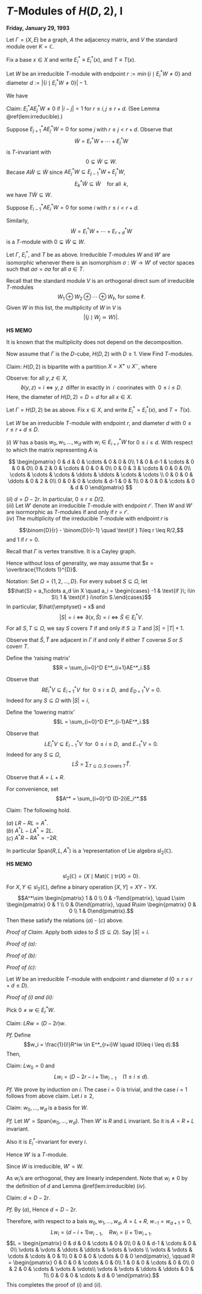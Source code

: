 # $T$-Modules of $H(D,2)$, I {#lec5}
**Friday, January 29, 1993**

Let $\Gamma = (X, E)$ be a graph, $A$ the adjacency matrix, and $V$ the standard module over $K = \mathbb{C}$.

Fix a base $x\in X$ and write $E_i^* \equiv E_i^*(x)$, and $T \equiv T(x)$. 

Let $W$ be an irreducible $T$-module with endpoint $r:= \min\{i\mid E_i^*W \neq 0\}$ and diameter $d:=|\{i\mid E_i^*W\neq 0\}|-1$. 

We have 
\begin{align}
{E^*_i}W & \neq 0 & r\leq i \leq r+d\\
& = 0 & 0 \leq i < r \;\text{ or }\; r+d < i \leq d(x).
\end{align}

Claim: $E_i^*AE_j^*W \neq 0$ if $|i-j| = 1$ for $r\leq i,j\leq r+d$. (See Lemma \@ref(lem:irreducible).)

Suppose $E_{j+1}^*AE_j^*W = 0$ for some $j$ with $r \leq j < r+d$.
Observe that
$$\tilde{W} = E^*_rW + \cdots + E^*_jW$$
is $T$-invariant with 
$$0 \subsetneq \tilde{W} \subsetneq W.$$
Becase $A\tilde{W} \subseteq \tilde{W}$ since $AE_j^*W \subseteq E^*_{j-1}W + E^*_jW$, 
$$E_k^*\tilde{W} \subseteq \tilde{W} \quad\text{for all }\; k,$$
we have $T\tilde{W} \subseteq{W}$.

Suppose $E_{i-1}^*AE_i^*W = 0$ for some $i$ with $r \leq i < r+d$. 

Similarly,
$$\tilde{W} = E^*_iW + \cdots + E^*_{r+d}W$$
is a $T$-module with $0\subsetneq \tilde{W} \subsetneq W$.

:::{.definition #isomorphic-modules}
Let $\Gamma$, $E^*_i$, and $T$ be as above. Irreducible $T$-modules $W$ and $W'$ are isomorphic\index{isomorphic} whenever there is an isomorphism $\sigma: W \to W'$ of vector spaces such that $a\sigma = \sigma a$ for all $a\in T$. 
:::

Recall that the standard module $V$ is an orthogonal direct sum of irreducible $T$-modules 
$$W_1 \oplus W_2 \oplus \cdots \oplus W_{\ell}, \; \text{for some }\ell.$$ 
Given $W$ in this list, the multiplicity\index{multiplicity} of $W$ in $V$ is 
$$|\{j \mid W_j \simeq W\}|.$$

:::{.hs}
**HS MEMO**

It is known that the multiplicity does not depend on the decomposition.
:::

Now assume that $\Gamma$ is the $D$-cube, $H(D,2)$ with $D\geq 1$. View 
\begin{align}
X & = \{a_1\cdots a_D\mid a_i\in \{1, -1\}, 1\leq i\leq D\},\\
E & = \{xy\mid x, y\in X, \; x, y \;\text{ differ in exactly 1 coordinate}\}.
\end{align}
Find $T$-modules.

Claim: $H(D,2)$ is bipartite with a partition $X = X^+ \cup X^-$, where
\begin{align}
X^+ & = \{a_1\cdots a_D\in X\mid \prod a_i > 0\}\\
X^- & = \{a_1\cdots a_D \in X \mid \prod a_i < 0\}
\end{align}

Observe: for all $y, z\in X$, 
$$\partial(y,z) = i \Leftrightarrow y, z \; \text{ differ in exactly in }\; i\; \text{ coorinates with }\; 0\leq i\leq D.$$
Here, the diameter of $H(D, 2) = D = d$ for all $x\in X$.

:::{.theorem #hd2-modules}
Let $\Gamma = H(D,2)$ be as above. Fix $x\in X$, and write $E_i^* = E^*_i(x)$, and $T = T(x)$. 

Let $W$ be an irreducible $T$-module with endpoint $r$, and diameter $d$ with $0\leq r \leq r+d\leq D$.

| $(i)$ $W$ has a basis $w_0, w_1, \ldots, w_d$ with $w_i\in E^*_{i+r}W$ for $0\leq i\leq d$. With respect to which the matrix representing $A$ is 
$$
\begin{pmatrix}
0 & d & 0 & \cdots & 0 & 0 & 0\\
1 & 0 & d-1 & \cdots & 0 & 0 & 0\\
0 & 2 & 0 & \cdots & 0 & 0 & 0\\
0 & 0 & 3 & \cdots & 0 & 0 & 0\\
\cdots & \cdots & \cdots & \ddots & \ddots & \cdots & \cdots \\
0 & 0 & 0 & \ddots & 0 & 2 & 0\\
0 & 0 & 0 & \cdots & d-1 & 0 & 1\\
0 & 0 & 0 & \cdots & 0 & d & 0
\end{pmatrix}
$$

| $(ii)$ $d= D-2r$. In particular, $0\leq r\leq D/2$.

| $(iii)$ Let $W'$ denote an irreducible $T$-module with endpoint $r'$. Then $W$ and $W'$ are isormorphic as $T$-modules if and only if $r = r'$.

| $(iv)$ The multiplicity of the irreducible $T$-module with endpoint $r$ is 
$$\binom{D}{r} - \binom{D}{r-1} \quad \text{if } 1\leq r \leq R/2,$$
and $1$ if $r = 0$.
:::

:::{.proof}
Recall that $\Gamma$ is vertex transitive. It is a Cayley graph.

Hence without loss of generality, we may assume that 
$x = \overbrace{11\cdots 1}^{D}$.

Notation: Set $\Omega = \{1, 2, \ldots, D\}$. For every subset $S \subseteq \Omega$, let 
$$\hat{S} = a_1\cdots a_d \in X \quad a_i = \begin{cases} -1 & \text{if }\; i\in S\\ 1 & \text{if } i\not\in S.\end{cases}$$
In particular, $\hat{\emptyset} = x$ and 
$$|S| = i \Leftrightarrow \partial(x, \hat{S}) = i \Leftrightarrow \hat{S}\in E^*_iV.$$
For all $S, T\subseteq \Omega$, we say $S$ covers $T$ if and only if $S\supseteq T$ and $|S| = |T| +1$.

Observe that $\hat{S}, \hat{T}$ are adjacent in $\Gamma$ if and only if either $T$ coverse $S$ or $S$ coverr $T$.

Define the 'raising matrix'
$$R = \sum_{i=0}^D E^*_{i+1}AE^*_i.$$

Observe that
$$RE_i^*V \subseteq E^*_{i+1} V \; \text{ for }\; 0\leq i \leq D, \; \text{ and }E^*_{D+1}V = 0.$$
Indeed for any $S\subseteq \Omega$ with $|S| = i$,
\begin{align}
R\hat{S} & = RE^*_i\hat{S} \\
& = E^*_{i+1}A\hat{S} \\
& = \sum_{T_1 \subseteq \Omega, S \text{ covers }T_1} E^*_{i+1}\widehat{T_1} + \sum_{T \subseteq \Omega, T \text{ covers }S} E^*_{i+1}\hat{T}\\
& = \sum_{T \subseteq \Omega, T \text{ covers }S} E^*_{i+1}\hat{T}.
\end{align}

Define the 'lowering matrix'
$$L = \sum_{i=0}^D E^*_{i-1}AE^*_i.$$

Observe that
$$LE_i^*V \subseteq E^*_{i-1}V \; \text{ for }\; 0\leq i \leq D, \; \text{ and }E^*_{-1}V = 0.$$
Indeed for any $S\subseteq \Omega$,
$$L\hat{S} = \sum_{T\subseteq \Omega, S \text{ covers }T} \hat{T}.$$

Observe that $A = L + R$.

For convenience, set
$$A^* = \sum_{i=0}^D (D-2i)E_i^*.$$

Claim: The following hold.

| $(a)$ $LR - RL = A^*$.
| $(b)$ $A^*L - LA^* = 2L$.
| $(c)$ $A^*R - RA^* = -2R$.

In particular $\mathrm{Span}(R,L, A^*)$ is a 'representation of Lie algebra $\mathrm{sl}_2(\mathbb{C})$.


:::{.hs name="Lie Algebra sl2(C)"}
**HS MEMO**

$$\mathrm{sl}_2(\mathbb{C}) = \{X\mid \mathrm{Mat}(\mathbb{C} \mid \mathrm{tr}(X) = 0\}.$$
For $X, Y\in \mathrm{sl}_2(\mathbb{C})$, define a binary operation $[X, Y] = XY - YX$.
$$A^*\sim \begin{pmatrix} 1 & 0 \\ 0 & -1\end{pmatrix}, \quad L\sim \begin{pmatrix} 0 & 1 \\ 0 & 0\end{pmatrix}, \quad R\sim \begin{pmatrix} 0 & 0 \\ 1 & 0\end{pmatrix}.$$
Then these satisfy the relations $(a)$ - $(c)$ above.
:::

_Proof of Claim._
Apply both sides to $\hat{S}$ \quad $(S\subseteq \Omega)$. Say $|S| = i$.

_Proof of $(a)$:_
\begin{align} 
(LR - RL)\hat{S} & = L\left(\sum_{\substack{T \subseteq \Omega, T \text{ covers }S\\(D-i \text{ of them})}}\hat{T}\right) - R \left(\sum_{\substack{U \subseteq \Omega, S \text{ covers }U\\(i \text{ of them})}}\hat{U}\right)\\
& = (D-i)\hat{S} + \sum_{V \subseteq \Omega, |V| = i, |S\cap V| = i-1}\hat{V}\\
& \qquad - \left(i\hat{S} + \sum_{V \subseteq \Omega, |V| = i, |S\cap V| = i-1}\hat{V}\right)\\
& = (D-2i)\hat{S}\\
& = A^*\hat{S}.
\end{align}

_Proof of $(b)$:_
\begin{align} 
(A^*L - LA^*)\hat{S} & = (D-2(i-1))L\hat{S} - (D-2i)L\hat{S} \quad (\text{since} \; L\hat{S}\in E^*_{i-1}V)\\
& = 2L\hat{S}.
\end{align}

_Proof of $(c)$:_
\begin{align} 
(A^*R - RA^*)\hat{S} & = (D-2(i+1))R\hat{S} - (D-2i)R\hat{S} \quad (\text{since} \; R\hat{S}\in E^*_{i+1}V)\\
& = -2R\hat{S}.
\end{align}

Let $W$ be an irreducible $T$-module with endpoint $r$ and diameter $d$ $(0\leq r \leq r+d \leq D)$.

_Proof of $(i)$ and $(ii)$:_

Pick $0\neq w \in E^*_rW$.

Claim: $LRw = (D-2r)w$.

_Pf._ 
\begin{align} 
LRw & = (A^*+RL)w \quad (\text{by Claim }(a))\\
& = A^*w \quad (Lw \in E^*_{r-1}W = 0)\\
& = (D-2r)w.
\end{align}
Define
$$w_i = \frac{1}{i!}R^iw \in E^*_{r+i}W \quad (0\leq i \leq d).$$
Then,
\begin{align}
Rw_i & = (i+1)w_{i+1}\quad (0\leq i \leq d)\\
Rw_d & = 0 \quad (\text{by definition of }d)
\end{align}

Claim: $Lw_0 = 0$ and 
$$Lw_i = (D-2r-i+1)w_{i-1} \quad (1\leq i\leq d).$$

_Pf._ We prove by induction on $i$.
The case $i=0$ is trivial, and the case $i=1$ follows from above claim. 
Let $i\geq 2$, 
\begin{align}
Lw_i & = \frac{1}{i}LRw_{i-1} = \frac{1}{i}(A^*+RL)w_{i-1} \quad (\text{by Claim (a)})\\
& \quad \text{(by induction hypothesis)}\\
& = \frac{1}{i}((D-2(r+i-1))w_{i-1} + (D-2r-(i-1)+1)Rw_{i-2} \quad (Rw_{i-2} = (i-1)w_{i-1})\\
& = \frac{1}{i}i(D-2r-i+1)w_{i-1}\\
& = (D-2r-i+1)w_{i-1}.
\end{align}

Claim: $w_0, \ldots, w_d$ is a basis for $W$.

_Pf._ 
Let $W' = \mathrm{Span}\{w_0, \ldots, w_d\}$. Then $W'$ is $R$ and $L$ invariant. So it is $A = R+L$ invariant. 

Also it is $E^*_i$-invariant for every $i$. 

Hence $W'$ is a $T$-module. 

Since $W$ is irreducible, $W' = W$.

As $w_i$'s are orthogonal, they are linearly independent. Note that $w_i\neq 0$ by the definition of $d$ and Lemma \@ref(lem:irreducible) $(iv)$.

Claim: $d = D-2r$.

_Pf._ 
By $(a)$,
\begin{align}
0 & = (LR - RL - A^*)w_d \\
& = 0 - (D-2r-d+1)Rw_{d-1} - (D-2(r+d))w_d\\
& = -d(D-2r-d+1)w_d - (D-2(r+d))w_d\\
& = (-dD + 2rd + d^2 - d - D + 2r + 2d)w_d\\
& = (d^2 + (2r-D+1)d + 2r - D)w_d\\
& = (d+2r-D)(d+1)w_d.
\end{align}
Hence $d = D-2r$.

Therefore, with respect to a bais $w_0, w_1, \ldots, w_d$, 
$A = L+R$, $w_{-1} = w_{d+1} = 0$,
$$Lw_i = (d-i+1)w_{i-1}, \quad Rw_i = (i+1)w_{i+1}.$$
$$L = \begin{pmatrix} 0 & d & 0 & \cdots & 0 & 0\\
0 & 0 & d-1 & \cdots & 0 & 0\\
\vdots & \vdots & \ddots & \ddots & \vdots & \vdots \\
\vdots & \vdots & \cdots & \cdots & 0 & 1\\
0 & 0 & 0 & \cdots & 0 & 0
\end{pmatrix}, \qquad 
R = \begin{pmatrix} 0 & 0 & 0 & \cdots & 0 & 0\\
1 & 0 & 0 & \cdots & 0 & 0\\
0 & 2 & 0 & \cdots & \vdots & \vdots\\
\vdots & \vdots & \ddots  & \ddots & 0 & 1\\
0 & 0 & 0 & \cdots & d & 0
\end{pmatrix}.$$
This completes the proof of $(i)$ and $(ii)$.
:::

